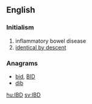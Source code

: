 ==English==

===Initialism===
{{rfc-header|Initialism}}
{{head|en|initialism}}

# inflammatory bowel disease
# [[identical by descent]]

===Anagrams===
* [[bid#English|bid]], [[BID#English|BID]]
* [[dib#English|dib]]

[[hu:IBD]]
[[sv:IBD]]